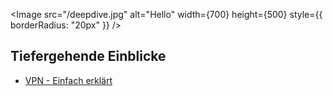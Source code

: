 
<Image
  src="/deepdive.jpg"
  alt="Hello"
  width={700}
  height={500}
  style={{ borderRadius: "20px" }}
/>

## Tiefergehende Einblicke

- [VPN - Einfach erklärt](einblicke/vpn.mdx)
